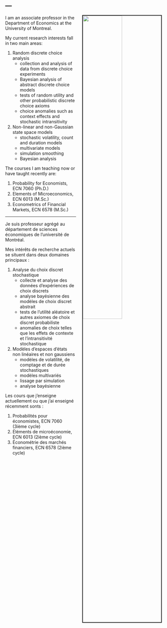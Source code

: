 ---
---

<img src="images/010.jpg" style="width:50%; border:2px solid; margin-left: 20px" align="right">

<link rel="stylesheet" href="styles.css" type="text/css">

I am an associate professor in the Department of Economics at the University of Montreal.

My current research interests fall in two main areas:  

1. Random discrete choice analysis  
    + collection and analysis of data from discrete choice experiments  
    + Bayesian analysis of abstract discrete choice models  
    + tests of random utility and other probabilistic discrete choice axioms  
    + choice anomalies such as context effects and stochastic intransitivity  
1. Non-linear and non-Gaussian state space models  
    + stochastic volatility, count and duration models
    + multivariate models
    + simulation smoothing
    + Bayesian analysis

The courses I am teaching now or have taught recently are:  

1. Probability for Economists, ECN 7060 (Ph.D.)  
1. Elements of Microeconomics, ECN 6013 (M.Sc.)  
1. Econometrics of Financial Markets, ECN 6578 (M.Sc.)  

*** 
Je suis professeur agrégé au département de sciences économiques de l'université de Montréal.

Mes intérêts de recherche actuels se situent dans deux domaines principaux :

1. Analyse du choix discret stochastique
    + collecte et analyse des données d'expériences de choix discrets
    + analyse bayésienne des modèles de choix discret abstrait
    + tests de l'utilité aléatoire et autres axiomes de choix discret probabiliste
    + anomalies de choix telles que les effets de contexte et l'intransitivité stochastique
1. Modèles d'espaces d'états non linéaires et non gaussiens
    + modèles de volatilité, de comptage et de durée stochastiques
    + modèles multivariés
    + lissage par simulation
    + analyse bayésienne
    
Les cours que j'enseigne actuellement ou que j'ai enseigné récemment sonts :

1. Probabilités pour économistes, ECN 7060 (3ième cycle)
1. Éléments de microéconomie, ECN 6013 (2ième cycle)
1. Économétrie des marchés financiers, ECN 6578 (2ième cycle)
